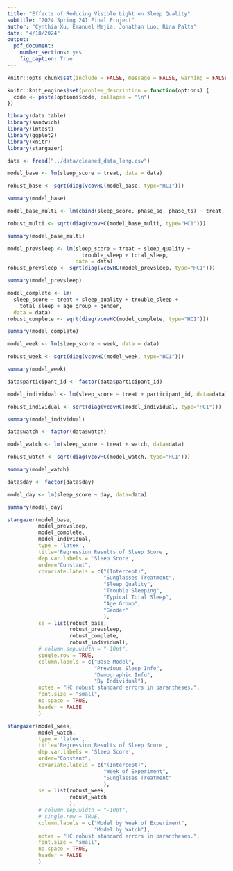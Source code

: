 ```yaml
---
title: "Effects of Reducing Visible Light on Sleep Quality"
subtitle: "2024 Spring 241 Final Project"
author: "Cynthia Xu, Emanuel Mejia, Jonathan Luo, Rina Palta"
date: "4/18/2024"
output:
  pdf_document:
    number_sections: yes
    fig_caption: True 
---
```


```r
knitr::opts_chunk$set(include = FALSE, message = FALSE, warning = FALSE)

knitr::knit_engines$set(problem_description = function(options) {
  code <- paste(options$code, collapse = "\n")
})
```

```r
library(data.table)
library(sandwich)
library(lmtest)
library(ggplot2)
library(knitr)
library(stargazer)
```

```r
data <- fread("../data/cleaned_data_long.csv")
```

```r
model_base <- lm(sleep_score ~ treat, data = data)

robust_base <- sqrt(diag(vcovHC(model_base, type="HC1")))

summary(model_base)
```

```r
model_base_multi <- lm(cbind(sleep_score, phase_sq, phase_ts) ~ treat, data = data)

robust_multi <- sqrt(diag(vcovHC(model_base_multi, type="HC1")))

summary(model_base_multi)
```


```r
model_prevsleep <- lm(sleep_score ~ treat + sleep_quality + 
                        trouble_sleep + total_sleep, 
                      data = data)
robust_prevsleep <- sqrt(diag(vcovHC(model_prevsleep, type="HC1")))

summary(model_prevsleep)
```

```r
model_complete <- lm(
  sleep_score ~ treat + sleep_quality + trouble_sleep + 
    total_sleep + age_group + gender, 
  data = data)
robust_complete <- sqrt(diag(vcovHC(model_complete, type="HC1")))

summary(model_complete)
```


```r
model_week <- lm(sleep_score ~ week, data = data)

robust_week <- sqrt(diag(vcovHC(model_week, type="HC1")))

summary(model_week)
```

```r
data$participant_id <- factor(data$participant_id)

model_individual <- lm(sleep_score ~ treat + participant_id, data=data)

robust_individual <- sqrt(diag(vcovHC(model_individual, type="HC1")))

summary(model_individual)
```

```r
data$watch <- factor(data$watch)

model_watch <- lm(sleep_score ~ treat + watch, data=data)

robust_watch <- sqrt(diag(vcovHC(model_watch, type="HC1")))

summary(model_watch)

```

```r
data$day <- factor(data$day)

model_day <- lm(sleep_score ~ day, data=data)

summary(model_day)
```


```r
stargazer(model_base, 
          model_prevsleep, 
          model_complete,
          model_individual,
          type = 'latex',
          title='Regression Results of Sleep Score',
          dep.var.labels = 'Sleep Score',
          order="Constant",
          covariate.labels = c("(Intercept)",
                               "Sunglasses Treatment",
                               "Sleep Quality",
                               "Trouble Sleeping",
                               "Typical Total Sleep",
                               "Age Group",
                               "Gender"
                               ),
          se = list(robust_base, 
                    robust_prevsleep, 
                    robust_complete,
                    robust_individual),
          # column.sep.width = "-10pt",
          single.row = TRUE,
          column.labels = c("Base Model", 
                            "Previous Sleep Info",
                            "Demographic Info",
                            "By Individual"),
          notes = "HC robust standard errors in parantheses.",
          font.size = "small",
          no.space = TRUE,
          header = FALSE
          )
```

```r
stargazer(model_week,
          model_watch,
          type = 'latex',
          title='Regression Results of Sleep Score',
          dep.var.labels = 'Sleep Score',
          order="Constant",
          covariate.labels = c("(Intercept)",
                               "Week of Experiment",
                               "Sunglasses Treatment"
                               ),
          se = list(robust_week,
                    robust_watch
                    ),
          # column.sep.width = "-10pt",
          # single.row = TRUE,
          column.labels = c("Model by Week of Experiment",
                            "Model by Watch"),
          notes = "HC robust standard errors in parantheses.",
          font.size = "small",
          no.space = TRUE,
          header = FALSE
          )
```